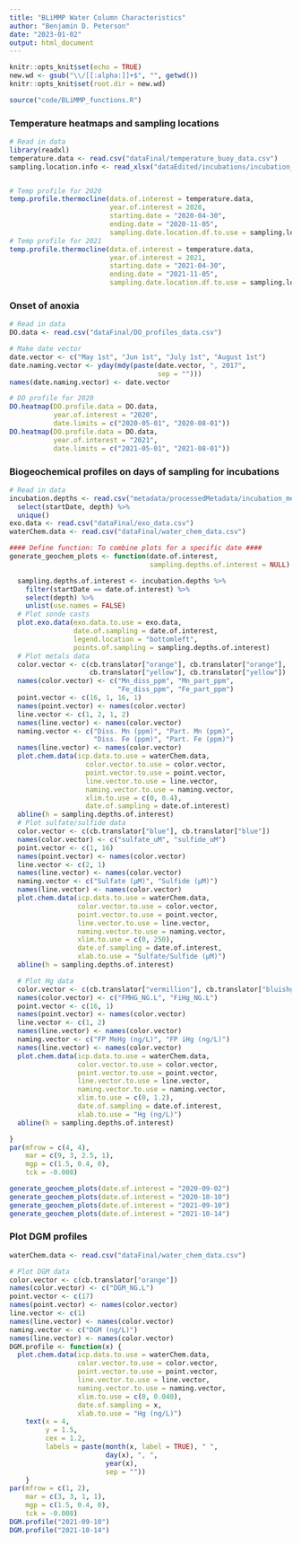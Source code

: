 ```yaml
---
title: "BLiMMP Water Column Characteristics"
author: "Benjamin D. Peterson"
date: "2023-01-02"
output: html_document
---
```


```r
knitr::opts_knit$set(echo = TRUE)
new.wd <- gsub("\\/[[:alpha:]]+$", "", getwd())
knitr::opts_knit$set(root.dir = new.wd)
```

```r
source("code/BLiMMP_functions.R")
```

### Temperature heatmaps and sampling locations

```r
# Read in data
library(readxl)
temperature.data <- read.csv("dataFinal/temperature_buoy_data.csv")
sampling.location.info <- read_xlsx("dataEdited/incubations/incubation_sites_notes.xlsx")


# Temp profile for 2020
temp.profile.thermocline(data.of.interest = temperature.data,
                         year.of.interest = 2020,
                         starting.date = "2020-04-30",
                         ending.date = "2020-11-05",
                         sampling.date.location.df.to.use = sampling.location.info)
# Temp profile for 2021
temp.profile.thermocline(data.of.interest = temperature.data,
                         year.of.interest = 2021,
                         starting.date = "2021-04-30",
                         ending.date = "2021-11-05",
                         sampling.date.location.df.to.use = sampling.location.info)

```



### Onset of anoxia

```r
# Read in data
DO.data <- read.csv("dataFinal/DO_profiles_data.csv")

# Make date vector
date.vector <- c("May 1st", "Jun 1st", "July 1st", "August 1st")
date.naming.vector <- yday(mdy(paste(date.vector, ", 2017",
                                     sep = "")))
names(date.naming.vector) <- date.vector

# DO profile for 2020
DO.heatmap(DO.profile.data = DO.data,
           year.of.interest = "2020",
           date.limits = c("2020-05-01", "2020-08-01"))
DO.heatmap(DO.profile.data = DO.data,
           year.of.interest = "2021",
           date.limits = c("2021-05-01", "2021-08-01"))
```



### Biogeochemical profiles on days of sampling for incubations

```r
# Read in data
incubation.depths <- read.csv("metadata/processedMetadata/incubation_metadata.csv") %>%
  select(startDate, depth) %>%
  unique()
exo.data <- read.csv("dataFinal/exo_data.csv")
waterChem.data <- read.csv("dataFinal/water_chem_data.csv")

#### Define function: To combine plots for a specific date ####
generate_geochem_plots <- function(date.of.interest,
                                   sampling.depths.of.interest = NULL) {

  sampling.depths.of.interest <- incubation.depths %>%
    filter(startDate == date.of.interest) %>%
    select(depth) %>%
    unlist(use.names = FALSE)
  # Plot sonde casts
  plot.exo.data(exo.data.to.use = exo.data,
                date.of.sampling = date.of.interest,
                legend.location = "bottomleft",
                points.of.sampling = sampling.depths.of.interest)
  # Plot metals data
  color.vector <- c(cb.translator["orange"], cb.translator["orange"],
                    cb.translator["yellow"], cb.translator["yellow"])
  names(color.vector) <- c("Mn_diss_ppm", "Mn_part_ppm",
                           "Fe_diss_ppm", "Fe_part_ppm")
  point.vector <- c(16, 1, 16, 1)
  names(point.vector) <- names(color.vector)
  line.vector <- c(1, 2, 1, 2)
  names(line.vector) <- names(color.vector)
  naming.vector <- c("Diss. Mn (ppm)", "Part. Mn (ppm)",
                     "Diss. Fe (ppm)", "Part. Fe (ppm)")
  names(line.vector) <- names(color.vector)
  plot.chem.data(icp.data.to.use = waterChem.data,
                   color.vector.to.use = color.vector,
                   point.vector.to.use = point.vector,
                   line.vector.to.use = line.vector,
                   naming.vector.to.use = naming.vector,
                   xlim.to.use = c(0, 0.4),
                   date.of.sampling = date.of.interest)
  abline(h = sampling.depths.of.interest)
  # Plot sulfate/sulfide data
  color.vector <- c(cb.translator["blue"], cb.translator["blue"])
  names(color.vector) <- c("sulfate_uM", "sulfide_uM")
  point.vector <- c(1, 16)
  names(point.vector) <- names(color.vector)
  line.vector <- c(2, 1)
  names(line.vector) <- names(color.vector)
  naming.vector <- c("Sulfate (µM)", "Sulfide (µM)")
  names(line.vector) <- names(color.vector)
  plot.chem.data(icp.data.to.use = waterChem.data,
                 color.vector.to.use = color.vector,
                 point.vector.to.use = point.vector,
                 line.vector.to.use = line.vector,
                 naming.vector.to.use = naming.vector,
                 xlim.to.use = c(0, 250),
                 date.of.sampling = date.of.interest,
                 xlab.to.use = "Sulfate/Sulfide (µM)")
  abline(h = sampling.depths.of.interest)

  # Plot Hg data
  color.vector <- c(cb.translator["vermillion"], cb.translator["bluishgreen"])
  names(color.vector) <- c("FMHG_NG.L", "FiHg_NG.L")
  point.vector <- c(16, 1)
  names(point.vector) <- names(color.vector)
  line.vector <- c(1, 2)
  names(line.vector) <- names(color.vector)
  naming.vector <- c("FP MeHg (ng/L)", "FP iHg (ng/L)")
  names(line.vector) <- names(color.vector)
  plot.chem.data(icp.data.to.use = waterChem.data,
                 color.vector.to.use = color.vector,
                 point.vector.to.use = point.vector,
                 line.vector.to.use = line.vector,
                 naming.vector.to.use = naming.vector,
                 xlim.to.use = c(0, 1.2),
                 date.of.sampling = date.of.interest,
                 xlab.to.use = "Hg (ng/L)")
  abline(h = sampling.depths.of.interest)

}
par(mfrow = c(4, 4),
    mar = c(9, 3, 2.5, 1),
    mgp = c(1.5, 0.4, 0),
    tck = -0.008)

generate_geochem_plots(date.of.interest = "2020-09-02")
generate_geochem_plots(date.of.interest = "2020-10-10")
generate_geochem_plots(date.of.interest = "2021-09-10")
generate_geochem_plots(date.of.interest = "2021-10-14")

```





### Plot DGM profiles


```r
waterChem.data <- read.csv("dataFinal/water_chem_data.csv")

# Plot DGM data
color.vector <- c(cb.translator["orange"])
names(color.vector) <- c("DGM_NG.L")
point.vector <- c(17)
names(point.vector) <- names(color.vector)
line.vector <- c(1)
names(line.vector) <- names(color.vector)
naming.vector <- c("DGM (ng/L)")
names(line.vector) <- names(color.vector)
DGM.profile <- function(x) {
  plot.chem.data(icp.data.to.use = waterChem.data,
                 color.vector.to.use = color.vector,
                 point.vector.to.use = point.vector,
                 line.vector.to.use = line.vector,
                 naming.vector.to.use = naming.vector,
                 xlim.to.use = c(0, 0.040),
                 date.of.sampling = x,
                 xlab.to.use = "Hg (ng/L)")
    text(x = 4,
         y = 1.5,
         cex = 1.2,
         labels = paste(month(x, label = TRUE), " ",
                        day(x), ", ",
                        year(x),
                        sep = ""))
    }
par(mfrow = c(1, 2),
    mar = c(3, 3, 1, 1),
    mgp = c(1.5, 0.4, 0),
    tck = -0.008)
DGM.profile("2021-09-10")
DGM.profile("2021-10-14")
```
  
  